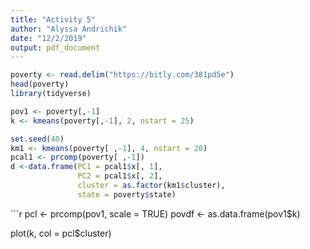 ```yaml
---
title: "Activity 5"
author: "Alyssa Andrichik"
date: "12/2/2019"
output: pdf_document
---
```

```r
poverty <- read.delim("https://bitly.com/381pd5e")
head(poverty)
library(tidyverse)
```

```r
pov1 <- poverty[,-1]
k <- kmeans(poverty[,-1], 2, nstart = 25)
```


```r
set.seed(40)
km1 <- kmeans(poverty[ ,-1], 4, nstart = 20)
pcal1 <- prcomp(poverty[ ,-1])
d <-data.frame(PC1 = pcal1$x[, 1],
               PC2 = pcal1$x[, 2],
               cluster = as.factor(km1$cluster),
               state = poverty$state)

```

```r
pcl <- prcomp(pov1, scale = TRUE)
povdf <- as.data.frame(pov1$k)

plot(k, col = pcl$cluster)
